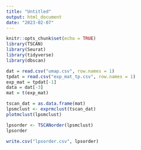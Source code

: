 ```yaml
---
title: "Untitled"
output: html_document
date: "2023-02-07"
---
```


```r
knitr::opts_chunk$set(echo = TRUE)
library(TSCAN)
library(Seurat)
library(tidyverse)
library(dbscan)
```

```r
dat = read.csv("umap.csv", row.names = 1)
tpdat = read.csv("exp_mat_tp.csv", row.names = 1)
exp_mat = tpdat[-1]
data = dat[-3]
mat = t(exp_mat)
```

```r
tscan_dat = as.data.frame(mat)
lpsmclust <- exprmclust(tscan_dat)
plotmclust(lpsmclust)
```
```r
lpsorder <- TSCANorder(lpsmclust)
lpsorder
```

```r
write.csv("lpsorder.csv", lpsorder)
```


